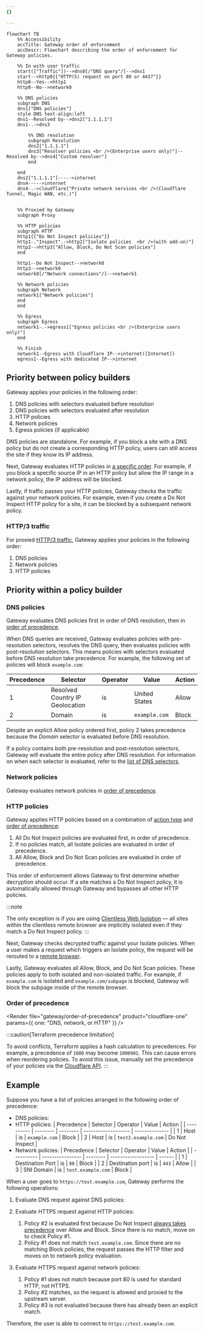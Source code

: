 ```yaml
---
{}

---
```



```mermaid
flowchart TB
    %% Accessibility
    accTitle: Gateway order of enforcement
    accDescr: Flowchart describing the order of enforcement for Gateway policies.

    %% In with user traffic
    start(["Traffic"])-->dns0[/"DNS query"/]-->dns1
    start-->http0{{"HTTP(S) request on port 80 or 443?"}}
    http0--Yes-->http1
    http0--No-->network0

    %% DNS policies
    subgraph DNS
    dns1["DNS policies"]
    style DNS text-align:left
    dns1--Resolved by-->dns2["1.1.1.1"]
    dns1-.->dns3

        %% DNS resolution
        subgraph Resolution
        dns2["1.1.1.1"]
        dns3["Resolver policies <br />(Enterprise users only)"]--Resolved by-->dns4["Custom resolver"]
        end

    end
    dns2["1.1.1.1"]----->internet
    dns4----->internet
    dns4-.->cloudflare["Private network services <br />(Cloudflare Tunnel, Magic WAN, etc.)"]


    %% Proxied by Gateway
    subgraph Proxy

    %% HTTP policies
    subgraph HTTP
    http1{{"Do Not Inspect policies"}}
    http1-."Inspect".->http2["Isolate policies  <br />(with add-on)"]
    http2-->http3["Allow, Block, Do Not Scan policies"]
    end

    http1--Do Not Inspect-->network0
    http3-->network0
    network0[/"Network connections"/]-->network1

    %% Network policies
    subgraph Network
    network1["Network policies"]
    end
    end

    %% Egress
    subgraph Egress
    network1-.->egress1["Egress policies <br />(Enterprise users only)"]
    end

    %% Finish
    network1--Egress with Cloudflare IP-->internet([Internet])
    egress1--Egress with dedicated IP-->internet
```

## Priority between policy builders

Gateway applies your policies in the following order:

1. DNS policies with selectors evaluated before resolution
2. DNS policies with selectors evaluated after resolution
3. HTTP policies
4. Network policies
5. Egress policies (if applicable)

DNS policies are standalone. For example, if you block a site with a DNS policy but do not create a corresponding HTTP policy, users can still access the site if they know its IP address.

Next, Gateway evaluates HTTP policies in [a specific order](#http-policies). For example, if you block a specific source IP in an HTTP policy but allow the IP range in a network policy, the IP address will be blocked.

Lastly, if traffic passes your HTTP policies, Gateway checks the traffic against your network policies. For example, even if you create a Do Not Inspect HTTP policy for a site, it can be blocked by a subsequent network policy.

### HTTP/3 traffic

For proxied [HTTP/3 traffic](/cloudflare-one/policies/gateway/http-policies/http3/), Gateway applies your policies in the following order:

1. DNS policies
2. Network policies
3. HTTP policies

## Priority within a policy builder

### DNS policies

Gateway evaluates DNS policies first in order of DNS resolution, then in [order of precedence](#order-of-precedence).

When DNS queries are received, Gateway evaluates policies with pre-resolution selectors, resolves the DNS query, then evaluates policies with post-resolution selectors. This means policies with selectors evaluated before DNS resolution take precedence. For example, the following set of policies will block `example.com`:

| Precedence | Selector                        | Operator | Value         | Action |
| ---------- | ------------------------------- | -------- | ------------- | ------ |
| 1          | Resolved Country IP Geolocation | is       | United States | Allow  |
| 2          | Domain                          | is       | `example.com` | Block  |

Despite an explicit Allow policy ordered first, policy 2 takes precedence because the *Domain* selector is evaluated before DNS resolution.

If a policy contains both pre-resolution and post-resolution selectors, Gateway will evaluate the entire policy after DNS resolution. For information on when each selector is evaluated, refer to the [list of DNS selectors](/cloudflare-one/policies/gateway/dns-policies/#selectors).

### Network policies

Gateway evaluates network policies in [order of precedence](#order-of-precedence).

### HTTP policies

Gateway applies HTTP policies based on a combination of [action type](/cloudflare-one/policies/gateway/http-policies/#actions) and [order of precedence](#order-of-precedence):

1. All Do Not Inspect policies are evaluated first, in order of precedence.
2. If no policies match, all Isolate policies are evaluated in order of precedence.
3. All Allow, Block and Do Not Scan policies are evaluated in order of precedence.

This order of enforcement allows Gateway to first determine whether decryption should occur. If a site matches a Do Not Inspect policy, it is automatically allowed through Gateway and bypasses all other HTTP policies.

:::note

The only exception is if you are using [Clientless Web Isolation](/cloudflare-one/policies/browser-isolation/setup/clientless-browser-isolation/) — all sites within the clientless remote browser are implicitly isolated even if they match a Do Not Inspect policy. 
:::

Next, Gateway checks decrypted traffic against your Isolate policies. When a user makes a request which triggers an Isolate policy, the request will be rerouted to a [remote browser](/cloudflare-one/policies/browser-isolation/).

Lastly, Gateway evaluates all Allow, Block, and Do Not Scan policies. These policies apply to both isolated and non-isolated traffic. For example, if `example.com` is isolated and `example.com/subpage` is blocked, Gateway will block the subpage inside of the remote browser.

### Order of precedence

<Render file="gateway/order-of-precedence" product="cloudflare-one" params={{ one: "DNS, network, or HTTP" }} />

:::caution[Terraform precedence limitation]

To avoid conflicts, Terraform applies a hash calculation to precedences. For example, a precedence of `1000` may become `1000901`. This can cause errors when reordering policies. To avoid this issue, manually set the precedence of your policies via the [Cloudflare API](/api/operations/zero-trust-gateway-rules-update-zero-trust-gateway-rule). 
:::

## Example

Suppose you have a list of policies arranged in the following order of precedence:

* DNS policies: <Render file="gateway/order-of-precedence-dns" product="cloudflare-one" />
* HTTP policies:
  | Precedence | Selector | Operator | Value               | Action         |
  | ---------- | -------- | -------- | ------------------- | -------------- |
  | 1          | Host     | is       | `example.com`       | Block          |
  | 2          | Host     | is       | `test2.example.com` | Do Not Inspect |
* Network policies:
  | Precedence | Selector         | Operator | Value              | Action |
  | ---------- | ---------------- | -------- | ------------------ | ------ |
  | 1          | Destination Port | is       | `80`               | Block  |
  | 2          | Destination port | is       | `443`              | Allow  |
  | 3          | SNI Domain       | is       | `test.example.com` | Block  |

When a user goes to `https://test.example.com`, Gateway performs the following operations:

1. Evaluate DNS request against DNS policies: <Render file="gateway/order-of-precedence-dns-order" product="cloudflare-one" />

2. Evaluate HTTPS request against HTTP policies:

   1. Policy #2 is evaluated first because Do Not Inspect [always takes precedence](#http-policies) over Allow and Block. Since there is no match, move on to check Policy #1.
   2. Policy #1 does not match `test.example.com`. Since there are no matching Block policies, the request passes the HTTP filter and moves on to network policy evaluation.

3. Evaluate HTTPS request against network policies:

   1. Policy #1 does not match because port 80 is used for standard HTTP, not HTTPS.
   2. Policy #2 matches, so the request is allowed and proxied to the upstream server.
   3. Policy #3 is not evaluated because there has already been an explicit match.

Therefore, the user is able to connect to `https://test.example.com`.
